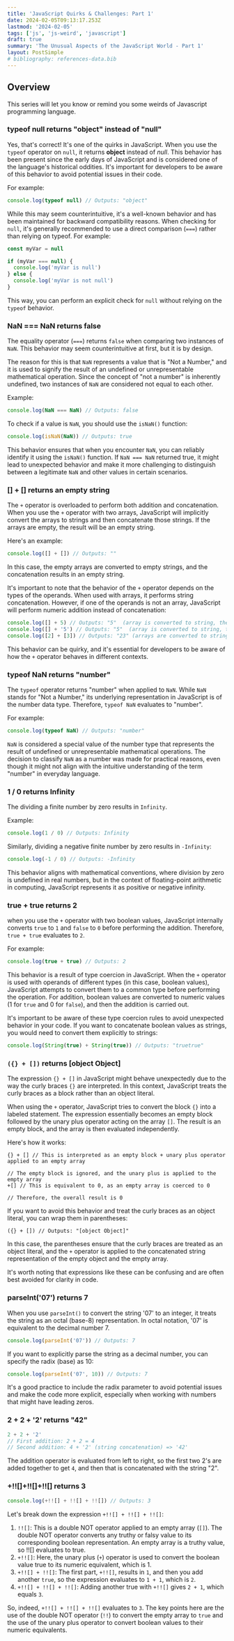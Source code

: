 ```yaml
---
title: 'JavaScript Quirks & Challenges: Part 1'
date: 2024-02-05T09:13:17.253Z
lastmod: '2024-02-05'
tags: ['js', 'js-weird', 'javascript']
draft: true
summary: 'The Unusual Aspects of the JavaScript World - Part 1'
layout: PostSimple
# bibliography: references-data.bib
---
```


## Overview

This series will let you know or remind you some weirds of Javascript programming language.

### typeof null returns "object" instead of "null"

Yes, that's correct! It's one of the quirks in JavaScript. When you use the `typeof` operator on `null`, it returns **object** instead of _null_. This behavior has been present since the early days of JavaScript and is considered one of the language's historical oddities. It's important for developers to be aware of this behavior to avoid potential issues in their code.

For example:

```js
console.log(typeof null) // Outputs: "object"
```

While this may seem counterintuitive, it's a well-known behavior and has been maintained for backward compatibility reasons. When checking for `null`, it's generally recommended to use a direct comparison (`===`) rather than relying on typeof. For example:

```js
const myVar = null

if (myVar === null) {
  console.log('myVar is null')
} else {
  console.log('myVar is not null')
}
```

This way, you can perform an explicit check for `null` without relying on the `typeof` behavior.

### NaN === NaN returns false

The equality operator (`===`) returns `false` when comparing two instances of `NaN`. This behavior may seem counterintuitive at first, but it is by design.

The reason for this is that `NaN` represents a value that is "Not a Number," and it is used to signify the result of an undefined or unrepresentable mathematical operation. Since the concept of "not a number" is inherently undefined, two instances of `NaN` are considered not equal to each other.

Example:

```js
console.log(NaN === NaN) // Outputs: false
```

To check if a value is `NaN`, you should use the `isNaN()` function:

```js
console.log(isNaN(NaN)) // Outputs: true
```

This behavior ensures that when you encounter `NaN`, you can reliably identify it using the `isNaN()` function. If `NaN === NaN` returned true, it might lead to unexpected behavior and make it more challenging to distinguish between a legitimate `NaN` and other values in certain scenarios.

### [] + [] returns an empty string

The `+` operator is overloaded to perform both addition and concatenation. When you use the `+` operator with two arrays, JavaScript will implicitly convert the arrays to strings and then concatenate those strings. If the arrays are empty, the result will be an empty string.

Here's an example:

```js
console.log([] + []) // Outputs: ""
```

In this case, the empty arrays are converted to empty strings, and the concatenation results in an empty string.

It's important to note that the behavior of the `+` operator depends on the types of the operands. When used with arrays, it performs string concatenation. However, if one of the operands is not an array, JavaScript will perform numeric addition instead of concatenation:

```js
console.log([] + 5) // Outputs: "5"  (array is converted to string, then concatenated with 5)
console.log([] + '5') // Outputs: "5"  (array is converted to string, then concatenated with "5")
console.log([2] + [3]) // Outputs: "23" (arrays are converted to strings, then concatenated)
```

This behavior can be quirky, and it's essential for developers to be aware of how the `+` operator behaves in different contexts.

### typeof NaN returns "number"

The `typeof` operator returns "number" when applied to `NaN`. While `NaN` stands for "Not a Number," its underlying representation in JavaScript is of the number data type. Therefore, `typeof NaN` evaluates to "number".

For example:

```js
console.log(typeof NaN) // Outputs: "number"
```

`NaN` is considered a special value of the number type that represents the result of undefined or unrepresentable mathematical operations. The decision to classify `NaN` as a number was made for practical reasons, even though it might not align with the intuitive understanding of the term "number" in everyday language.

### 1 / 0 returns Infinity

The dividing a finite number by zero results in `Infinity`.

Example:

```js
console.log(1 / 0) // Outputs: Infinity
```

Similarly, dividing a negative finite number by zero results in `-Infinity`:

```js
console.log(-1 / 0) // Outputs: -Infinity
```

This behavior aligns with mathematical conventions, where division by zero is undefined in real numbers, but in the context of floating-point arithmetic in computing, JavaScript represents it as positive or negative infinity.

### true + true returns 2

when you use the `+` operator with two boolean values, JavaScript internally converts `true` to `1` and `false` to `0` before performing the addition. Therefore, `true + true` evaluates to `2`.

For example:

```js
console.log(true + true) // Outputs: 2
```

This behavior is a result of type coercion in JavaScript. When the `+` operator is used with operands of different types (in this case, boolean values), JavaScript attempts to convert them to a common type before performing the operation. For addition, boolean values are converted to numeric values (1 for `true` and 0 for `false`), and then the addition is carried out.

It's important to be aware of these type coercion rules to avoid unexpected behavior in your code. If you want to concatenate boolean values as strings, you would need to convert them explicitly to strings:

```js
console.log(String(true) + String(true)) // Outputs: "truetrue"
```

### `({} + [])` returns [object Object]

The expression `{} + []` in JavaScript might behave unexpectedly due to the way the curly braces `{}` are interpreted. In this context, JavaScript treats the curly braces as a block rather than an object literal.

When using the `+` operator, JavaScript tries to convert the block `{}` into a labeled statement. The expression essentially becomes an empty block followed by the unary plus operator acting on the array `[]`. The result is an empty block, and the array is then evaluated independently.

Here's how it works:

```
{} + [] // This is interpreted as an empty block + unary plus operator applied to an empty array

// The empty block is ignored, and the unary plus is applied to the empty array
+[] // This is equivalent to 0, as an empty array is coerced to 0

// Therefore, the overall result is 0
```

If you want to avoid this behavior and treat the curly braces as an object literal, you can wrap them in parentheses:

```
({} + []) // Outputs: "[object Object]"
```

In this case, the parentheses ensure that the curly braces are treated as an object literal, and the `+` operator is applied to the concatenated string representation of the empty object and the empty array.

It's worth noting that expressions like these can be confusing and are often best avoided for clarity in code.

### parseInt('07') returns 7

When you use `parseInt()` to convert the string '07' to an integer, it treats the string as an octal (base-8) representation. In octal notation, '07' is equivalent to the decimal number 7.

```js
console.log(parseInt('07')) // Outputs: 7
```

If you want to explicitly parse the string as a decimal number, you can specify the radix (base) as 10:

```js
console.log(parseInt('07', 10)) // Outputs: 7
```

It's a good practice to include the radix parameter to avoid potential issues and make the code more explicit, especially when working with numbers that might have leading zeros.

### 2 + 2 + '2' returns "42"

```js
2 + 2 + '2'
// First addition: 2 + 2 = 4
// Second addition: 4 + '2' (string concatenation) => '42'
```

The addition operator is evaluated from left to right, so the first two 2's are added together to get `4`, and then that is concatenated with the string "2".

### +!![]+!![]+!![] returns 3

```js
console.log(+!![] + !![] + !![]) // Outputs: 3
```

Let's break down the expression `+!![] + !![] + !![]`:

1. `!![]`: This is a double NOT operator applied to an empty array (`[]`). The double NOT operator converts any truthy or falsy value to its corresponding boolean representation. An empty array is a truthy value, so !![] evaluates to true.
2. `+!![]`: Here, the unary plus (`+`) operator is used to convert the boolean value true to its numeric equivalent, which is 1.
3. `+!![] + !![]`: The first part, `+!![]`, results in `1`, and then you add another `true`, so the expression evaluates to `1 + 1`, which is `2`.
4. `+!![] + !![] + !![]`: Adding another true with `+!![]` gives `2 + 1`, which equals `3`.

So, indeed, `+!![] + !![] + !![]` evaluates to `3`. The key points here are the use of the double NOT operator (`!!`) to convert the empty array to `true` and the use of the unary plus operator to convert boolean values to their numeric equivalents.

